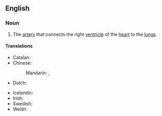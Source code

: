 ==English==
{{wikipedia}}

===Noun===
{{en-noun|pulmonary arteries}}

# {{lb|en|anatomy}} The [[artery]] that connects the right [[ventricle]] of the [[heart]] to the [[lung]]s.

====Translations====
{{trans-top|artery that connects the right ventricle of the heart to the lungs}}
* Catalan: {{t+|ca|artèria pulmonar|f}}
* Chinese:
*: Mandarin: {{t+|cmn|肺動脈}}, {{t+|cmn|肺动脉|tr=fèidòngmài}}
* Dutch: {{t+|nl|longslagader|c}}
{{trans-mid}}
* Icelandic: {{t+|is|lungnaslagæð|f}}
* Irish: {{t|ga|artaire scamhógach|m}}
* Swedish: {{t+|sv|lungartär|c}}
* Welsh: {{t+|cy|rhedweli ysgyfeiniol|f}}
{{trans-bottom}}